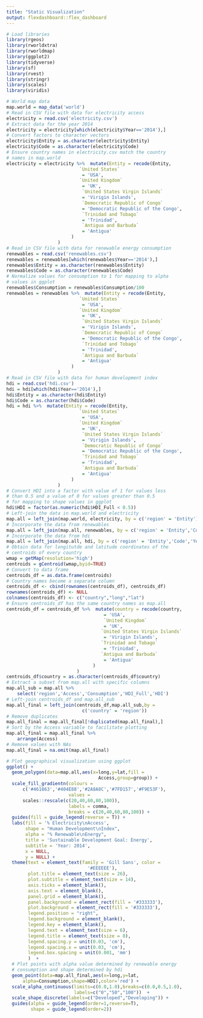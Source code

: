```yaml
---
title: "Static Visualization"
output: flexdashboard::flex_dashboard
---
```


```r
# Load libraries
library(rgeos)
library(rworldxtra)
library(rworldmap)
library(ggplot2)
library(tidyverse)
library(sf)
library(rvest)
library(stringr)
library(scales)
library(viridis)

# World map data
map.world = map_data('world')
# Read in CSV file with data for electricity access
electricity = read.csv('electricity.csv')
# Extract data for the year 2014
electricity = electricity[which(electricity$Year=='2014'),]
# Convert factors to character vectors
electricity$Entity = as.character(electricity$Entity)
electricity$Code = as.character(electricity$Code)
# Ensure country names in electricity.csv match the country
# names in map.world
electricity = electricity %>%  mutate(Entity = recode(Entity,   
                           `United States`
                            = 'USA',
                           `United Kingdom` 
                            = 'UK',
                            `United States Virgin Islands` 
                            = 'Virigin Islands',
                            `Democratic Republic of Congo` 
                            = 'Democratic Republic of the Congo',
                            `Trinidad and Tobago`
                            = 'Trinidad',
                            `Antigua and Barbuda`
                            = 'Antigua'
                        )
                   )
# Read in CSV file with data for renewable energy consumption
renewables = read.csv('renewables.csv')
renewables = renewables[which(renewables$Year=='2014'),]
renewables$Entity = as.character(renewables$Entity)
renewables$Code = as.character(renewables$Code)
# Normalize values for consumption to 1 for mapping to alpha 
# values in ggplot
renewables$Consumption = renewables$Consumption/100
renewables = renewables %>%  mutate(Entity = recode(Entity,  
                           `United States`
                            = 'USA',
                           `United Kingdom` 
                            = 'UK',
                            `United States Virgin Islands` 
                            = 'Virigin Islands',
                            `Democratic Republic of Congo` 
                            = 'Democratic Republic of the Congo',
                            `Trinidad and Tobago`
                            = 'Trinidad',
                            `Antigua and Barbuda`
                            = 'Antigua'
                        )
                   )
# Read in CSV file with data for human development index
hdi = read.csv('hdi.csv')
hdi = hdi[which(hdi$Year=='2014'),]
hdi$Entity = as.character(hdi$Entity)
hdi$Code = as.character(hdi$Code)
hdi = hdi %>%  mutate(Entity = recode(Entity, 
                           `United States`
                            = 'USA',
                           `United Kingdom` 
                            = 'UK',
                            `United States Virgin Islands` 
                            = 'Virigin Islands',
                            `Democratic Republic of Congo` 
                            = 'Democratic Republic of the Congo',
                            `Trinidad and Tobago`
                            = 'Trinidad',
                            `Antigua and Barbuda`
                            = 'Antigua'
                        )
                   )
# Convert HDI into a factor with value of 1 for values less 
# than 0.5 and a value of 0 for values greater than 0.5
# for mapping to shape values in ggplot
hdi$HDI = factor(as.numeric(hdi$HDI_Full < 0.5))
# Left-join the data in map.world and electricity
map.all = left_join(map.world, electricity, by = c('region' = 'Entity')) 
# Incorporate the data from renewables
map.all = left_join(map.all, renewables, by = c('region' = 'Entity','Code','Year')) 
# Incorporate the data from hdi
map.all = left_join(map.all, hdi, by = c('region' = 'Entity','Code','Year')) 
# Obtain data for longitutde and latitude coordinates of the
# centroids of every country
wmap = getMap(resolution='high')
centroids = gCentroid(wmap,byid=TRUE)
# Convert to data frame
centroids_df = as.data.frame(centroids)
# Country names become a separate column
centroids_df <- cbind(rownames(centroids_df), centroids_df)
rownames(centroids_df) <- NULL
colnames(centroids_df) <- c("country","long","lat")
# Ensure centroids_df has the same country names as map.all
centroids_df = centroids_df %>%  mutate(country = recode(country,                                     `United States of America`
                                    = 'USA',
                                    `United Kingdom` 
                                    = 'UK',
                                   `United States Virgin Islands`
                                    = 'Virigin Islands',
                                   `Trinidad and Tobago` 
                                    = 'Trinidad',
                                   `Antigua and Barbuda` 
                                    = 'Antigua'
                                )
                          )
centroids_df$country = as.character(centroids_df$country)
# Extract a subset from map.all with specific columns
map.all_sub = map.all %>% 
    select('region','Access','Consumption','HDI_Full','HDI')
# Left-join centroids_df and map.all_sub
map.all_final = left_join(centroids_df,map.all_sub,by = 
                            c('country' = 'region')) 
# Remove duplicates
map.all_final = map.all_final[!duplicated(map.all_final),]
# Sort by the Access variable to facilitate plotting
map.all_final = map.all_final %>%
    arrange(Access)
# Remove values with NAs
map.all_final = na.omit(map.all_final)
```
    


```r
# Plot geographical visualization using ggplot
ggplot() +
  geom_polygon(data=map.all,aes(x=long,y=lat,fill = 
                                  Access,group=group)) +
  scale_fill_gradientn(colours = 
      c('#461863','#404E88','#2A8A8C','#7FD157','#F9E53F'),
                       values =
      scales::rescale(c(20,40,60,80,100)),
                       labels = comma,
                       breaks = c(20,40,60,80,100)) +
  guides(fill = guide_legend(reverse = T)) +
  labs(fill = '% Electricity\nAccess',
       shape = "Human Development\nIndex",
       alpha = "% Renewable\nEnergy",
       title = 'Sustainable Development Goal: Energy',
       subtitle = 'Year: 2014',
       x = NULL,
       y = NULL) +
  theme(text = element_text(family = 'Gill Sans', color = 
                              '#EEEEEE'),
        plot.title = element_text(size = 26),
        plot.subtitle = element_text(size = 14),
        axis.ticks = element_blank(),
        axis.text = element_blank(),
        panel.grid = element_blank(),
        panel.background = element_rect(fill = '#333333'),
        plot.background = element_rect(fill = '#333333'),
        legend.position = "right",
        legend.background = element_blank(),
        legend.key = element_blank(),
        legend.text = element_text(size = 6),
        legend.title = element_text(size = 8),
        legend.spacing.y = unit(0.03, 'cm'),
        legend.spacing.x = unit(0.03, 'cm'),
        legend.box.spacing = unit(0.001, 'mm')
        )  +
  # Plot points with alpha value determined by renewable energy
  # consumption and shape determined by hdi
  geom_point(data=map.all_final,aes(x=long,y=lat,
      alpha=Consumption,shape=HDI),color='red') +
  scale_alpha_continuous(limits=c(0.0,1.0),breaks=c(0.0,0.5,1.0),
                         labels=c("0","50","100"))  +
  scale_shape_discrete(labels=c("Developed","Developing")) +
  guides(alpha = guide_legend(order=1,reverse=T),
         shape = guide_legend(order=2))
```